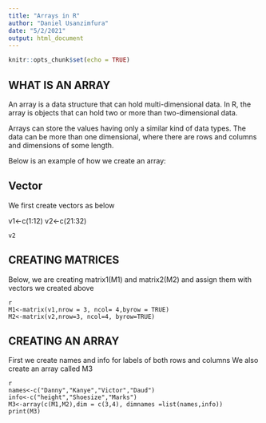 ```yaml
---
title: "Arrays in R"
author: "Daniel Usanzimfura"
date: "5/2/2021"
output: html_document
---
```


```r
knitr::opts_chunk$set(echo = TRUE)
```

## WHAT IS AN ARRAY

An array is a data structure that can hold multi-dimensional data. In R, the array is objects that can hold two or more than two-dimensional data.

Arrays can store the values having only a similar kind of data types. The data can be more than one dimensional, where there are rows and columns and dimensions of some length.

Below is an example of how we create an array:


## Vector

We first create vectors as below

v1<-c(1:12) 
v2<-c(21:32) 
```
v2
```


## CREATING MATRICES

Below, we are creating matrix1(M1) and matrix2(M2) and assign them with vectors we created above

```
{r}
M1<-matrix(v1,nrow = 3, ncol= 4,byrow = TRUE)
M2<-matrix(v2,nrow=3, ncol=4, byrow=TRUE)

```
## CREATING AN ARRAY

First we create names and info for labels of both rows and columns
We also create an array called M3

```
{r}
names<-c("Danny","Kanye","Victor","Daud")
info<-c("height","Shoesize","Marks")
M3<-array(c(M1,M2),dim = c(3,4), dimnames =list(names,info))
print(M3)
```